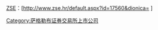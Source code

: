 [[萨格勒布证券交易所|ZSE]]：[http://www.zse.hr/default.aspx?id=17560&dionica={{{1}}} '''{{{1}}}''']<includeonly>[[Category:萨格勒布证券交易所上市公司]]</includeonly><noinclude>
[[Category:股票代码模板|{{PAGENAME}}]]
</noinclude>